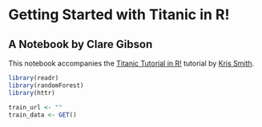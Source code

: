 # Getting Started with Titanic in R!
## A Notebook by Clare Gibson

This notebook accompanies the [Titanic Tutorial in R!](https://www.kaggle.com/code/krist0phersmith/titanic-tutorial-in-r/notebook) tutorial by [Kris Smith](https://www.kaggle.com/krist0phersmith).

```r
library(readr)
library(randomForest)
library(httr)
```

```r
train_url <- ""
train_data <- GET()
```

